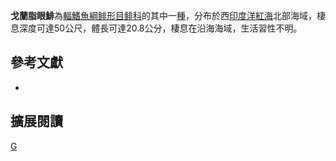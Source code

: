 {{Speciesbox 
| taxon = Etrumeus golanii
| status = NE
| status_system = IUCN3.1
| authority =  [[DiBattista|DiBattista]], [[Randall|Randall]] & [[Bowen|Bowen]], 2012
| synonyms = 
}}
'''戈蘭脂眼鯡'''為[[輻鰭魚綱|輻鰭魚綱]][[鲱形目|鲱形目]][[鲱科|鲱科]]的其中一[[種|種]]，分布於西[[印度洋|印度洋]][[紅海|紅海]]北部海域，棲息深度可達50公尺，體長可達20.8公分，棲息在沿海海域，生活習性不明。

== 參考文獻 ==
*{{FishBase_species|genus=Etrumeus|species=golanii|year=2015|month=10}}

== 擴展閱讀 ==
{{refbegin}}
{{wikispecies-inline|Etrumeus golanii|戈蘭脂眼鯡}}
{{refend}}
{{Taxonbar|from=Q21083360}}

[[Category:脂眼鯡屬|G]]